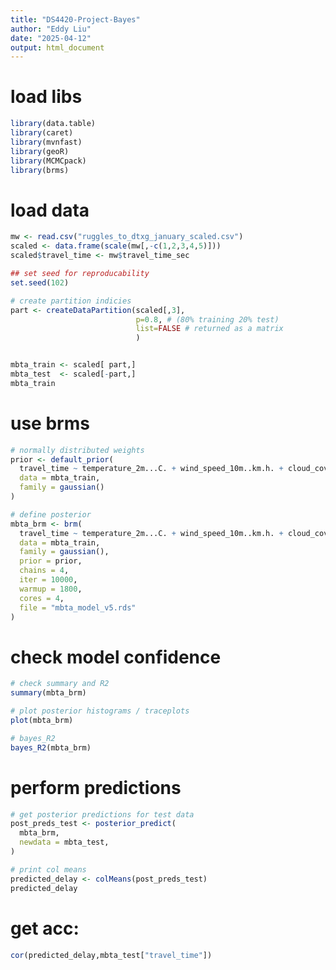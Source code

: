 ---
title: "DS4420-Project-Bayes"
author: "Eddy Liu"
date: "2025-04-12"
output: html_document
---



# load libs
```{r}

library(data.table)
library(caret)
library(mvnfast)
library(geoR)
library(MCMCpack)
library(brms)

```

# load data
```{r}

mw <- read.csv("ruggles_to_dtxg_january_scaled.csv")
scaled <- data.frame(scale(mw[,-c(1,2,3,4,5)]))
scaled$travel_time <- mw$travel_time_sec

## set seed for reproducability
set.seed(102)

# create partition indicies
part <- createDataPartition(scaled[,3],
                            p=0.8, # (80% training 20% test)
                            list=FALSE # returned as a matrix
                            )


mbta_train <- scaled[ part,]
mbta_test  <- scaled[-part,]
mbta_train

```

# use brms
```{r}

# normally distributed weights
prior <- default_prior(
  travel_time ~ temperature_2m...C. + wind_speed_10m..km.h. + cloud_cover.... + visibility..m.,
  data = mbta_train,
  family = gaussian()
)

# define posterior
mbta_brm <- brm(
  travel_time ~ temperature_2m...C. + wind_speed_10m..km.h. + cloud_cover.... + visibility..m.,
  data = mbta_train,
  family = gaussian(),
  prior = prior,
  chains = 4,
  iter = 10000,
  warmup = 1800,
  cores = 4,
  file = "mbta_model_v5.rds"
)
```

# check model confidence
```{r}
# check summary and R2
summary(mbta_brm)

# plot posterior histograms / traceplots
plot(mbta_brm) 

# bayes_R2
bayes_R2(mbta_brm)
```

# perform predictions
```{r}
# get posterior predictions for test data 
post_preds_test <- posterior_predict(
  mbta_brm,
  newdata = mbta_test,
)

# print col means
predicted_delay <- colMeans(post_preds_test)
predicted_delay
```
# get acc:
```{r}

cor(predicted_delay,mbta_test["travel_time"])

```



